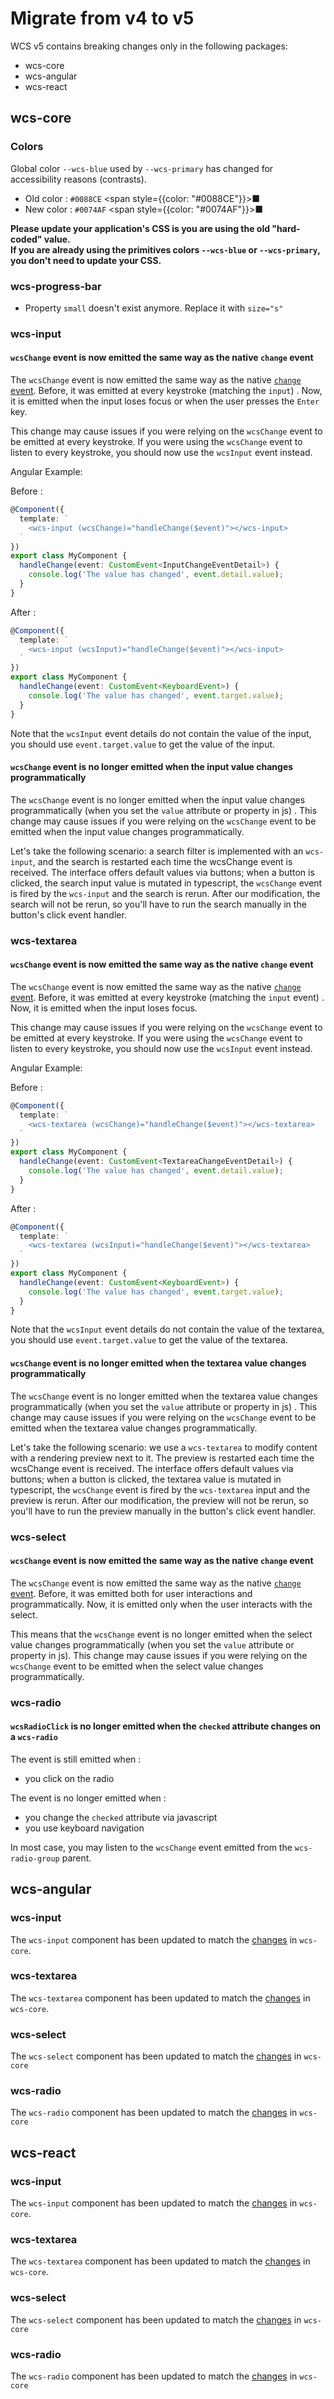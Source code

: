
<Meta title="Documentation/Migrations/v4 to v5"/>

# Migrate from v4 to v5

WCS v5 contains breaking changes only in the following packages:
- wcs-core
- wcs-angular
- wcs-react

## wcs-core

### Colors

Global color `--wcs-blue` used by `--wcs-primary` has changed for accessibility reasons (contrasts).
  - Old color : `#0088CE`
<span style={{color: "#0088CE"}}>■</span>
  - New color : `#0074AF`
<span style={{color: "#0074AF"}}>■</span>

**Please update your application's CSS is you are using the old "hard-coded" value.**  
**If you are already using the primitives colors `--wcs-blue` or `--wcs-primary`, you don't need to update your CSS.**

### wcs-progress-bar

- Property `small` doesn't exist anymore. Replace it with `size="s"`

### wcs-input

#### `wcsChange` event is now emitted the same way as the native `change` event

The `wcsChange` event is now emitted the same way as the native [`change` event](https://developer.mozilla.org/en-US/docs/Web/API/HTMLElement/change_event). Before, it was emitted at every keystroke (matching the `input`) . Now, it is emitted when the input loses focus or when the user presses the `Enter` key.

This change may cause issues if you were relying on the `wcsChange` event to be emitted at every keystroke. If you were using the `wcsChange` event to listen to every keystroke, you should now use the `wcsInput` event instead.

Angular Example:

Before :
```ts
@Component({
  template: `
    <wcs-input (wcsChange)="handleChange($event)"></wcs-input>
  `
})
export class MyComponent {
  handleChange(event: CustomEvent<InputChangeEventDetail>) {
    console.log('The value has changed', event.detail.value);
  }
}
```

After :
```ts
@Component({
  template: `
    <wcs-input (wcsInput)="handleChange($event)"></wcs-input>
  `
})
export class MyComponent {
  handleChange(event: CustomEvent<KeyboardEvent>) {
    console.log('The value has changed', event.target.value);
  }
}
```

Note that the `wcsInput` event details do not contain the value of the input, you should use `event.target.value` to get the value of the input.

#### `wcsChange` event is no longer emitted when the input value changes programmatically

The `wcsChange` event is no longer emitted when the input value changes programmatically (when you set the `value` attribute or property in js) . This change may cause issues if you were relying on the `wcsChange` event to be emitted when the input value changes programmatically.

Let's take the following scenario: a search filter is implemented with an `wcs-input`, and the search is restarted each time the wcsChange event is received. The interface offers default values via buttons; when a button is clicked, the search input value is mutated in typescript, the `wcsChange` event is fired by the `wcs-input` and the search is rerun. After our modification, the search will not be rerun, so you'll have to run the search manually in the button's click event handler.


### wcs-textarea

#### `wcsChange` event is now emitted the same way as the native `change` event

The `wcsChange` event is now emitted the same way as the native [`change` event](https://developer.mozilla.org/en-US/docs/Web/API/HTMLElement/change_event). Before, it was emitted at every keystroke (matching the `input` event) . Now, it is emitted when the input loses focus.

This change may cause issues if you were relying on the `wcsChange` event to be emitted at every keystroke. If you were using the `wcsChange` event to listen to every keystroke, you should now use the `wcsInput` event instead.

Angular Example:

Before :
```ts
@Component({
  template: `
    <wcs-textarea (wcsChange)="handleChange($event)"></wcs-textarea>
  `
})
export class MyComponent {
  handleChange(event: CustomEvent<TextareaChangeEventDetail>) {
    console.log('The value has changed', event.detail.value);
  }
}
```

After :
```ts
@Component({
  template: `
    <wcs-textarea (wcsInput)="handleChange($event)"></wcs-textarea>
  `
})
export class MyComponent {
  handleChange(event: CustomEvent<KeyboardEvent>) {
    console.log('The value has changed', event.target.value);
  }
}
```

Note that the `wcsInput` event details do not contain the value of the textarea, you should use `event.target.value` to get the value of the textarea.

#### `wcsChange` event is no longer emitted when the textarea value changes programmatically

The `wcsChange` event is no longer emitted when the textarea value changes programmatically (when you set the `value` attribute or property in js) . This change may cause issues if you were relying on the `wcsChange` event to be emitted when the textarea value changes programmatically.

Let's take the following scenario: we use a `wcs-textarea` to modify content with a rendering preview next to it. The preview is restarted each time the wcsChange event is received. The interface offers default values via buttons; when a button is clicked, the textarea value is mutated in typescript, the `wcsChange` event is fired by the `wcs-textarea` input and the preview is rerun. After our modification, the preview will not be rerun, so you'll have to run the preview manually in the button's click event handler.

### wcs-select

#### `wcsChange` event is now emitted the same way as the native `change` event

The `wcsChange` event is now emitted the same way as the native [`change` event](https://developer.mozilla.org/en-US/docs/Web/API/HTMLElement/change_event). Before, it was emitted both for user interactions and programmatically. Now, it is emitted only when the user interacts with the select.

This means that the `wcsChange` event is no longer emitted when the select value changes programmatically (when you set the `value` attribute or property in js). This change may cause issues if you were relying on the `wcsChange` event to be emitted when the select value changes programmatically.

### wcs-radio

#### `wcsRadioClick` is no longer emitted when the `checked` attribute changes on a `wcs-radio`

The event is still emitted when :
- you click on the radio

The event is no longer emitted when :
- you change the `checked` attribute via javascript
- you use keyboard navigation

In most case, you may listen to the  `wcsChange` event emitted from the `wcs-radio-group` parent.

## wcs-angular

### wcs-input

The `wcs-input` component has been updated to match the [changes](#wcs-input) in `wcs-core`.

### wcs-textarea

The `wcs-textarea` component has been updated to match the [changes](#wcs-textarea) in `wcs-core`.

### wcs-select

The `wcs-select` component has been updated to match the [changes](#wcs-select) in `wcs-core`

### wcs-radio

The `wcs-radio` component has been updated to match the [changes](#wcs-radio) in `wcs-core`

## wcs-react

### wcs-input

The `wcs-input` component has been updated to match the [changes](#wcs-input) in `wcs-core`.

### wcs-textarea

The `wcs-textarea` component has been updated to match the [changes](#wcs-textarea) in `wcs-core`.

### wcs-select

The `wcs-select` component has been updated to match the [changes](#wcs-select) in `wcs-core`

### wcs-radio

The `wcs-radio` component has been updated to match the [changes](#wcs-radio) in `wcs-core`

